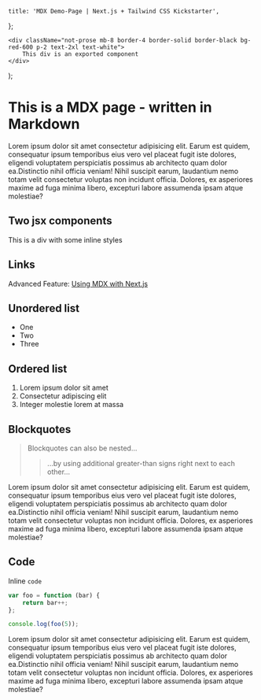 	title: 'MDX Demo-Page | Next.js + Tailwind CSS Kickstarter',
};

	<div className="not-prose mb-8 border-4 border-solid border-black bg-red-600 p-2 text-2xl text-white">
		This div is an exported component
	</div>
);

# This is a MDX page - written in Markdown

Lorem ipsum dolor sit amet consectetur adipisicing elit. Earum est quidem, consequatur ipsum temporibus eius vero vel placeat fugit iste dolores, eligendi voluptatem perspiciatis possimus ab architecto quam dolor ea.Distinctio nihil officia veniam! Nihil suscipit earum, laudantium nemo totam velit consectetur voluptas non incidunt officia. Dolores, ex asperiores maxime ad fuga minima libero, excepturi labore assumenda ipsam atque molestiae?

## Two jsx components

<DemoComponent />

<div style={{ padding: '1rem', margin: '1rem 0', backgroundColor: 'violet' }}>
	This is a div with some inline styles
</div>

## Links

Advanced Feature: [Using MDX with Next.js](https://nextjs.org/docs/app/building-your-application/configuring/mdx)

## Unordered list

- One
- Two
- Three

## Ordered list

1. Lorem ipsum dolor sit amet
2. Consectetur adipiscing elit
3. Integer molestie lorem at massa

## Blockquotes

> Blockquotes can also be nested...
>
> > ...by using additional greater-than signs right next to each other...

Lorem ipsum dolor sit amet consectetur adipisicing elit. Earum est quidem, consequatur ipsum temporibus eius vero vel placeat fugit iste dolores, eligendi voluptatem perspiciatis possimus ab architecto quam dolor ea.Distinctio nihil officia veniam! Nihil suscipit earum, laudantium nemo totam velit consectetur voluptas non incidunt officia. Dolores, ex asperiores maxime ad fuga minima libero, excepturi labore assumenda ipsam atque molestiae?

## Code

Inline `code`

```js
var foo = function (bar) {
	return bar++;
};

console.log(foo(5));
```

Lorem ipsum dolor sit amet consectetur adipisicing elit. Earum est quidem, consequatur ipsum temporibus eius vero vel placeat fugit iste dolores, eligendi voluptatem perspiciatis possimus ab architecto quam dolor ea.Distinctio nihil officia veniam! Nihil suscipit earum, laudantium nemo totam velit consectetur voluptas non incidunt officia. Dolores, ex asperiores maxime ad fuga minima libero, excepturi labore assumenda ipsam atque molestiae?

